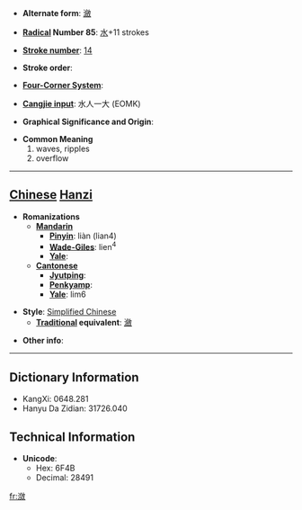 * '''Alternate form''': [[瀲]]

* '''[[Wiktionary:Chinese radical index| Radical]] Number 85''': [[Wiktionary:Chinese radical index 水|水]]+11 strokes

* '''[[Wiktionary:Chinese total strokes index|Stroke number]]''': [[Wiktionary:Chinese total strokes index 14|14]]

* '''Stroke order''': 

* '''[[Wiktionary:Chinese four corner index|Four-Corner System]]''': 

* '''[[Wiktionary:Chinese Cangjie index|Cangjie input]]''': 水人一大 (EOMK)

* '''Graphical Significance and Origin''': 

* '''Common Meaning'''
*#waves, ripples
*# overflow


----

== [[Chinese]] [[Hanzi]] ==

* '''Romanizations'''
** '''[[Mandarin]]'''
*** '''[[Pinyin]]''': liàn (lian4)
*** '''[[Wade-Giles]]''': lien<sup>4</sup>
*** '''[[Yale]]''': 
** '''[[Cantonese]]'''
*** '''[[Jyutping]]''':
*** '''[[Penkyamp]]''': 
*** '''[[Yale]]''': lim6

* '''Style''': [[Simplified Chinese]] 
** '''[[Traditional Chinese|Traditional]] equivalent''': [[瀲]]

* '''Other info''': 

----

== Dictionary Information ==

* KangXi: 0648.281
* Hanyu Da Zidian: 31726.040

== Technical Information ==

* '''Unicode''':
** Hex: 6F4B
** Decimal: 28491

[[fr:潋]]